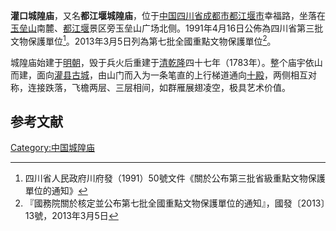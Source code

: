 {{msg:四川省文物保護單位
|名稱 = [[城隍廟|城隍廟]]
|編號 = 58
|圖片 = 
|級別 = S3
|分類 = 
|時代 = [[清代|清代]]
|地点 = [[四川省|四川省]][[都江堰市|都江堰市]][[灌口鎮|灌口鎮]]
|坐標 =
|登錄 = 1991年4月16日
}}
{{msg:四川省文物保護單位
|名稱 = 灌口城隍庙
|編號 = 7-1343
|圖片 = [[File:灌口城隍庙.JPG|220px]]
|級別 = 107
|分類 = 古建筑
|時代 = [[清代|清代]]
|地点 = [[四川省|四川省]][[成都市|成都市]][[都江堰市|都江堰市]]
|坐標 = {{coord|31|00|07|N|103|36|50|E|type:landmark}}
|登錄 = 2013年3月5日
}}
'''灌口城隍庙'''，又名'''都江堰城隍庙'''，位于[[中国|中国]][[四川省|四川省]][[成都市|成都市]][[都江堰市|都江堰市]]幸福路，坐落在[[玉垒山|玉垒山]]南麓、[[都江堰|都江堰]]景区旁玉垒山广场北侧。1991年4月16日公佈為四川省第三批文物保護單位<ref>四川省人民政府川府發（1991）50號文件《關於公布第三批省級重點文物保護單位的通知》</ref>。2013年3月5日列為第七批全國重點文物保護單位<ref>『國務院關於核定並公布第七批全國重點文物保護單位的通知』，國發〔2013〕13號，2013年3月5日</ref>。

城隍庙始建于[[明朝|明朝]]，毁于兵火后重建于[[清朝|清]][[乾隆|乾隆]]四十七年（1783年）。整个庙宇依山而建，面向[[灌县古城|灌县古城]]，由山门而入为一条笔直的上行梯道通向[[十殿|十殿]]，两侧相互对称，连接跌落，飞檐两层、三层相间，如群雁展翅凌空，极具艺术价值。

==参考文献==
{{reflist}}

{{四川全国重点文物保护单位}}

[[Category:中国城隍庙|Category:中国城隍庙]]